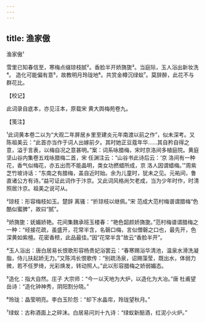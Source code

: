 ```yaml
---
---
---
```

title: 渔家傲
---



渔家傲¹





雪里已知春信至，寒梅点缀琼枝腻²。香脸半开娇旖旎³。当庭际，玉人浴出新妆洗⁴。 造化可能偏有意⁵，故教明月玲珑地⁶。共赏金樽沉绿蚁⁷。莫辞醉，此花不与群花比。

【校记】

此词录自底本，亦见汪本，原载宋 黄大舆梅苑卷九。

【笺注】

¹此词黄本卷二以为“大观二年屏居乡里至建炎元年南渡以前之作”，似未深考。又陈祖美云：“此首亦当作于词人出嫁前夕。其时她正豆蔻年华……其自矜自得之意，溢于言表，以梅自况之意甚明。”案：词系咏腊梅，宋时京洛间多植庭院。黄庭坚山谷内集卷五戏咏腊梅二首，宋 任渊注云：“山谷书此诗后云：‘京 洛间有一种花，香气似梅花，亦五出而不能晶明，类女功撚蜡所成，京 洛人因谓蜡梅。’”周紫芝竹坡诗话：“东南之有腊梅，盖自近时始。余为儿童时，犹未之见。元祐间，鲁直诸公方有诗。”益可证此词作于汴京。又此词风格尚欠老成，当为少年时作，时清照居汴京。祖美之说可从。

²琼枝：形容梅枝如玉。楚辞 离骚：“折琼枝以继佩。”宋 范成大范村梅谱谓腊梅“色酷似蜜脾”，故曰“腻”。

³娇旖旎：妩媚娇艳。花间集魏承班玉楼春：“艳色韶颜娇旖旎。”范村梅谱谓腊梅之一种：“经接花疏，虽盛开，花常半含，名磬口梅，言似僧磬之口也，最先开，色深黄如紫檀。花密香秾，此品最佳。”因“花常半含”故云“香脸半开”。

⁴玉人浴出：唐白居易长恨歌形容杨贵妃浴罢云：“春寒赐浴华清池，温泉水滑洗凝脂，侍儿扶起娇无力。”又陈鸿长恨歌传：“别疏汤泉，诏赐藻莹，既出水，体弱力微，若不任罗绮，光彩焕发，转动照人。”此以形容腊梅之娇弱媚态。

⁵造化：指大自然。庄子 大宗师：“今一以天地为大炉，以造化为大冶。”唐 杜甫望岳诗：“造化钟神秀，阴阳割分晓。”

⁶玲珑：晶莹明亮。李白玉阶怨：“却下水晶帘，玲珑望秋月。”

⁷绿蚁：古称酒面上之碎沫。白居易问刘十九诗：“绿蚁新醅酒，红泥小火炉。”